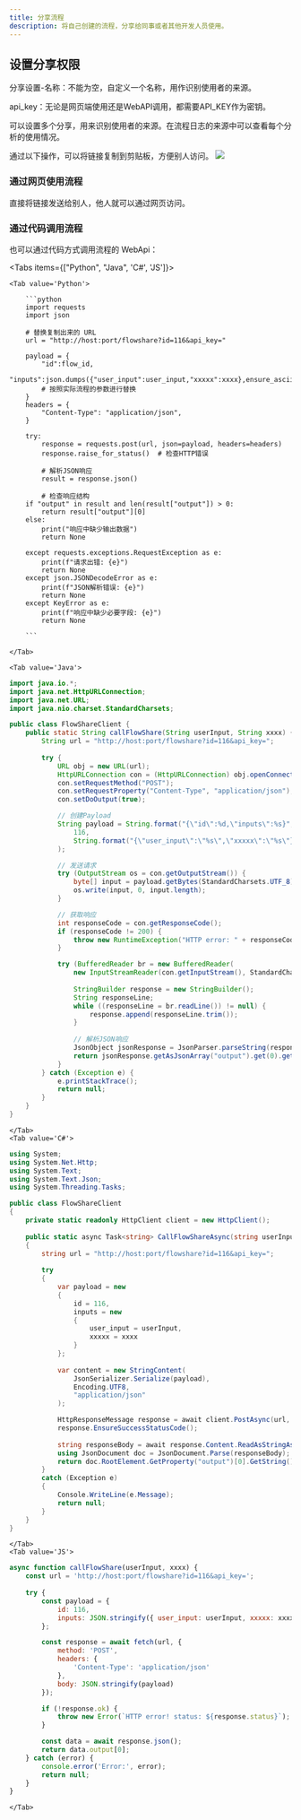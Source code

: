 ```yaml
---
title: 分享流程
description: 将自己创建的流程，分享给同事或者其他开发人员使用。
---
```



## 设置分享权限


分享设置-名称：不能为空，自定义一个名称，用作识别使用者的来源。

api_key：无论是网页端使用还是WebAPI调用，都需要API_KEY作为密钥。

可以设置多个分享，用来识别使用者的来源。在流程日志的来源中可以查看每个分析的使用情况。

通过以下操作，可以将链接复制到剪贴板，方便别人访问。
![](./imgs/release_flow.png)

### 通过网页使用流程

直接将链接发送给别人，他人就可以通过网页访问。

### 通过代码调用流程

也可以通过代码方式调用流程的 WebApi：

<Tabs items={["Python", "Java", 'C#', 'JS']}>

    <Tab value='Python'>

        ```python
        import requests
        import json

        # 替换复制出来的 URL
        url = "http://host:port/flowshare?id=116&api_key="  

        payload = {
            "id":flow_id,
            "inputs":json.dumps({"user_input":user_input,"xxxxx":xxxx},ensure_ascii=False),
            # 按照实际流程的参数进行替换
        }
        headers = {
            "Content-Type": "application/json",
        }

        try:
            response = requests.post(url, json=payload, headers=headers)
            response.raise_for_status()  # 检查HTTP错误
            
            # 解析JSON响应
            result = response.json()

            # 检查响应结构
        if "output" in result and len(result["output"]) > 0:
            return result["output"][0]
        else:
            print("响应中缺少输出数据")
            return None
            
        except requests.exceptions.RequestException as e:
            print(f"请求出错: {e}")
            return None
        except json.JSONDecodeError as e:
            print(f"JSON解析错误: {e}")
            return None
        except KeyError as e:
            print(f"响应中缺少必要字段: {e}")
            return None

        ```

    </Tab>

    <Tab value='Java'>
```java
import java.io.*;
import java.net.HttpURLConnection;
import java.net.URL;
import java.nio.charset.StandardCharsets;

public class FlowShareClient {
    public static String callFlowShare(String userInput, String xxxx) {
        String url = "http://host:port/flowshare?id=116&api_key=";
        
        try {
            URL obj = new URL(url);
            HttpURLConnection con = (HttpURLConnection) obj.openConnection();
            con.setRequestMethod("POST");
            con.setRequestProperty("Content-Type", "application/json");
            con.setDoOutput(true);

            // 创建Payload
            String payload = String.format("{\"id\":%d,\"inputs\":%s}",
                116,
                String.format("{\"user_input\":\"%s\",\"xxxxx\":\"%s\"}", userInput, xxxx)
            );

            // 发送请求
            try (OutputStream os = con.getOutputStream()) {
                byte[] input = payload.getBytes(StandardCharsets.UTF_8);
                os.write(input, 0, input.length);
            }

            // 获取响应
            int responseCode = con.getResponseCode();
            if (responseCode != 200) {
                throw new RuntimeException("HTTP error: " + responseCode);
            }

            try (BufferedReader br = new BufferedReader(
                new InputStreamReader(con.getInputStream(), StandardCharsets.UTF_8))) {
                
                StringBuilder response = new StringBuilder();
                String responseLine;
                while ((responseLine = br.readLine()) != null) {
                    response.append(responseLine.trim());
                }
                
                // 解析JSON响应
                JsonObject jsonResponse = JsonParser.parseString(response.toString()).getAsJsonObject();
                return jsonResponse.getAsJsonArray("output").get(0).getAsString();
            }
        } catch (Exception e) {
            e.printStackTrace();
            return null;
        }
    }
}
```


    </Tab>
    <Tab value='C#'>
```csharp
using System;
using System.Net.Http;
using System.Text;
using System.Text.Json;
using System.Threading.Tasks;

public class FlowShareClient
{
    private static readonly HttpClient client = new HttpClient();
    
    public static async Task<string> CallFlowShareAsync(string userInput, string xxxx)
    {
        string url = "http://host:port/flowshare?id=116&api_key=";
        
        try
        {
            var payload = new
            {
                id = 116,
                inputs = new
                {
                    user_input = userInput,
                    xxxxx = xxxx
                }
            };
            
            var content = new StringContent(
                JsonSerializer.Serialize(payload),
                Encoding.UTF8,
                "application/json"
            );

            HttpResponseMessage response = await client.PostAsync(url, content);
            response.EnsureSuccessStatusCode();
            
            string responseBody = await response.Content.ReadAsStringAsync();
            using JsonDocument doc = JsonDocument.Parse(responseBody);
            return doc.RootElement.GetProperty("output")[0].GetString();
        }
        catch (Exception e)
        {
            Console.WriteLine(e.Message);
            return null;
        }
    }
}
```

    </Tab>
    <Tab value='JS'>

```js
async function callFlowShare(userInput, xxxx) {
    const url = 'http://host:port/flowshare?id=116&api_key=';
    
    try {
        const payload = {
            id: 116,
            inputs: JSON.stringify({ user_input: userInput, xxxxx: xxxx })
        };

        const response = await fetch(url, {
            method: 'POST',
            headers: {
                'Content-Type': 'application/json'
            },
            body: JSON.stringify(payload)
        });

        if (!response.ok) {
            throw new Error(`HTTP error! status: ${response.status}`);
        }

        const data = await response.json();
        return data.output[0];
    } catch (error) {
        console.error('Error:', error);
        return null;
    }
}
```
    </Tab>


</Tabs>